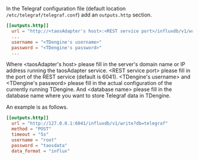 
In the Telegraf configuration file (default location `/etc/telegraf/telegraf.conf`) add an `outputs.http` section.

```toml
[[outputs.http]]
  url = "http://<taosAdapter's host>:<REST service port>/influxdb/v1/write?db=<database name>"
  ...
  username = "<TDengine's username>"
  password = "<TDengine's password>"
  ...
```

Where &lt;taosAdapter's host&gt; please fill in the server's domain name or IP address running the taosAdapter service. &lt;REST service port&gt; please fill in the port of the REST service (default is 6041). &lt;TDengine's username&gt; and &lt;TDengine's password&gt; please fill in the actual configuration of the currently running TDengine. And &lt;database name&gt; please fill in the database name where you want to store Telegraf data in TDengine.

An example is as follows.

```toml
[[outputs.http]]
  url = "http://127.0.0.1:6041/influxdb/v1/write?db=telegraf"
  method = "POST"
  timeout = "5s"
  username = "root"
  password = "taosdata"
  data_format = "influx"
```
